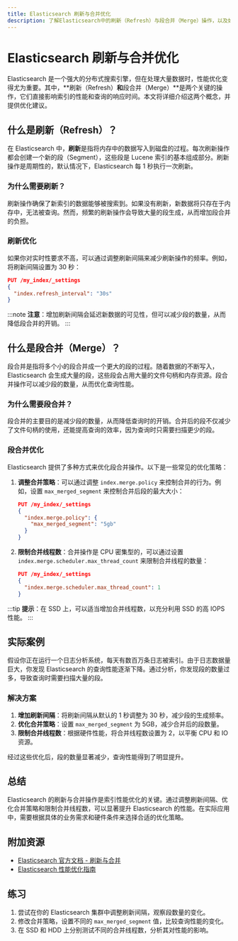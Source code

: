```yaml
---
title: Elasticsearch 刷新与合并优化
description: 了解Elasticsearch中的刷新（Refresh）与段合并（Merge）操作，以及如何优化这些操作以提升性能。
---
```


# Elasticsearch 刷新与合并优化

Elasticsearch 是一个强大的分布式搜索引擎，但在处理大量数据时，性能优化变得尤为重要。其中，**刷新（Refresh）**和**段合并（Merge）**是两个关键的操作，它们直接影响索引的性能和查询的响应时间。本文将详细介绍这两个概念，并提供优化建议。

## 什么是刷新（Refresh）？

在 Elasticsearch 中，**刷新**是指将内存中的数据写入到磁盘的过程。每次刷新操作都会创建一个新的段（Segment），这些段是 Lucene 索引的基本组成部分。刷新操作是周期性的，默认情况下，Elasticsearch 每 1 秒执行一次刷新。

### 为什么需要刷新？

刷新操作确保了新索引的数据能够被搜索到。如果没有刷新，新数据将只存在于内存中，无法被查询。然而，频繁的刷新操作会导致大量的段生成，从而增加段合并的负担。

### 刷新优化

如果你对实时性要求不高，可以通过调整刷新间隔来减少刷新操作的频率。例如，将刷新间隔设置为 30 秒：

```json
PUT /my_index/_settings
{
  "index.refresh_interval": "30s"
}
```

:::note
**注意**：增加刷新间隔会延迟新数据的可见性，但可以减少段的数量，从而降低段合并的开销。
:::

## 什么是段合并（Merge）？

段合并是指将多个小的段合并成一个更大的段的过程。随着数据的不断写入，Elasticsearch 会生成大量的段，这些段会占用大量的文件句柄和内存资源。段合并操作可以减少段的数量，从而优化查询性能。

### 为什么需要段合并？

段合并的主要目的是减少段的数量，从而降低查询时的开销。合并后的段不仅减少了文件句柄的使用，还能提高查询的效率，因为查询时只需要扫描更少的段。

### 段合并优化

Elasticsearch 提供了多种方式来优化段合并操作。以下是一些常见的优化策略：

1. **调整合并策略**：可以通过调整 `index.merge.policy` 来控制合并的行为。例如，设置 `max_merged_segment` 来控制合并后段的最大大小：

   ```json
   PUT /my_index/_settings
   {
     "index.merge.policy": {
       "max_merged_segment": "5gb"
     }
   }
   ```

2. **限制合并线程数**：合并操作是 CPU 密集型的，可以通过设置 `index.merge.scheduler.max_thread_count` 来限制合并线程的数量：

   ```json
   PUT /my_index/_settings
   {
     "index.merge.scheduler.max_thread_count": 1
   }
   ```

:::tip
**提示**：在 SSD 上，可以适当增加合并线程数，以充分利用 SSD 的高 IOPS 性能。
:::

## 实际案例

假设你正在运行一个日志分析系统，每天有数百万条日志被索引。由于日志数据量巨大，你发现 Elasticsearch 的查询性能逐渐下降。通过分析，你发现段的数量过多，导致查询时需要扫描大量的段。

### 解决方案

1. **增加刷新间隔**：将刷新间隔从默认的 1 秒调整为 30 秒，减少段的生成频率。
2. **优化合并策略**：设置 `max_merged_segment` 为 5GB，减少合并后的段数量。
3. **限制合并线程数**：根据硬件性能，将合并线程数设置为 2，以平衡 CPU 和 IO 资源。

经过这些优化后，段的数量显著减少，查询性能得到了明显提升。

## 总结

Elasticsearch 的刷新与合并操作是索引性能优化的关键。通过调整刷新间隔、优化合并策略和限制合并线程数，可以显著提升 Elasticsearch 的性能。在实际应用中，需要根据具体的业务需求和硬件条件来选择合适的优化策略。

## 附加资源

- [Elasticsearch 官方文档 - 刷新与合并](https://www.elastic.co/guide/en/elasticsearch/reference/current/index-modules-merge.html)
- [Elasticsearch 性能优化指南](https://www.elastic.co/guide/en/elasticsearch/performance.html)

## 练习

1. 尝试在你的 Elasticsearch 集群中调整刷新间隔，观察段数量的变化。
2. 修改合并策略，设置不同的 `max_merged_segment` 值，比较查询性能的变化。
3. 在 SSD 和 HDD 上分别测试不同的合并线程数，分析其对性能的影响。
